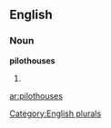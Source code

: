 
==English==

===Noun===
'''pilothouses'''

# {{plural of|[[pilothouse]]}}

[[Category:English plurals]]

[[ar:pilothouses]]